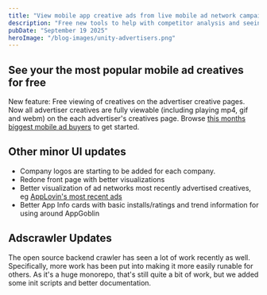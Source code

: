 ```yaml
---
title: "View mobile app creative ads from live mobile ad network campaigns"
description: "Free new tools to help with competitor analysis and seeing the latest trends in mobile game and app ads for the top ad networks."
pubDate: "September 19 2025"
heroImage: "/blog-images/unity-advertisers.png"
---
```



## See your the most popular mobile ad creatives for free

New feature: Free viewing of creatives on the advertiser creative pages. Now all advertiser creatives are fully viewable (including playing mp4, gif and webm) on the each advertiser's creatives page. Browse [this months biggest mobile ad buyers](https://appgoblin.info/ad-creatives) to get started.

## Other minor UI updates

- Company logos are starting to be added for each company. 
- Redone front page with better visualizations
- Better visualization of ad networks most recently advertised creatives, eg [AppLovin's most recent ads](https://appgoblin.info/companies/applovin.com)
- Better App Info cards with basic installs/ratings and trend information for using around AppGoblin

## Adscrawler Updates

The open source backend crawler has seen a lot of work recently as well. Specifically, more work has been put into making it more easily runable for others. As it's a huge monorepo, that's still quite a bit of work, but we added some init scripts and better documentation.


